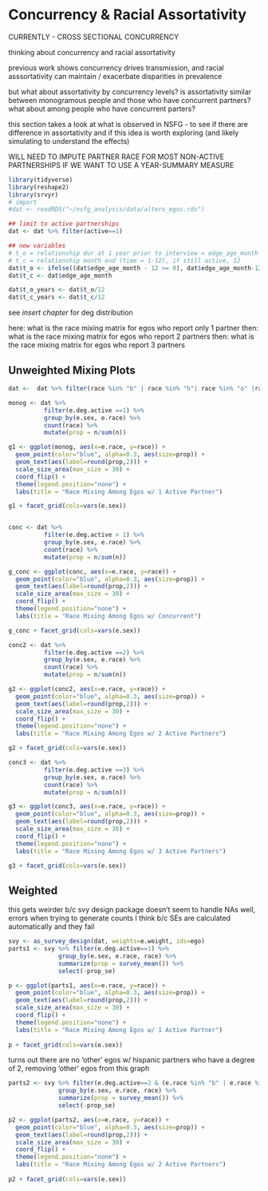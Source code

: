 # Concurrency & Racial Assortativity 

CURRENTLY - CROSS SECTIONAL CONCURRENCY 

thinking about concurrency and racial assortativity 

previous work shows concurrency drives transmission, and racial asssortativity can maintain / exacerbate disparities in prevalence 

but what about assortativity by concurrency levels? 
is assortativity similar between monogramous people and those who have concurrent partners? 
what about among people who have concurrent parters? 

this section takes a look at what is observed in NSFG - to see if there are difference in assortativity and if this idea is worth exploring (and likely simulating to understand the effects)

WILL NEED TO IMPUTE PARTNER RACE FOR MOST NON-ACTIVE PARTNERSHIPS IF WE WANT TO USE A YEAR-SUMMARY MEASURE 



```r
library(tidyverse)
library(reshape2)
library(srvyr)
# import
#dat <- readRDS("~/nsfg_analysis/data/alters_egos.rds")

## limit to active partnerships 
dat <- dat %>% filter(active==1)

## new variables
# t_o = relationship dur at 1 year prior to interview = edge_age_month-12, if edge_age_month-12 is negative, 0
# t_c = relationship month end (time = 1-12), if still active, 12
dat$t_o <- ifelse((dat$edge_age_month - 12 >= 0), dat$edge_age_month-12, 0)
dat$t_c <- dat$edge_age_month

dat$t_o_years <- dat$t_o/12
dat$t_c_years <- dat$t_c/12
```


see *insert chapter*  for deg distribution

here: what is the race mixing matrix for egos who report only 1 partner
then: what is the race mixing matrix for egos who report 2 partners
then: what is the race mixing matrix for egos who report 3 partners

## Unweighted Mixing Plots 
```r
dat <-  dat %>% filter(race %in% "b" | race %in% "h"| race %in% "o" |race %in% "w")

monog <- dat %>% 
          filter(e.deg.active ==1) %>%
          group_by(e.sex, e.race) %>%
          count(race) %>%
          mutate(prop = n/sum(n))

g1 <- ggplot(monog, aes(x=e.race, y=race)) + 
  geom_point(color="blue", alpha=0.3, aes(size=prop)) +
  geom_text(aes(label=round(prop,2))) +
  scale_size_area(max_size = 30) +
  coord_flip() +
  theme(legend.position="none") + 
  labs(title = "Race Mixing Among Egos w/ 1 Active Partner")

g1 + facet_grid(cols=vars(e.sex))


conc <- dat %>% 
          filter(e.deg.active > 1) %>%
          group_by(e.sex, e.race) %>%
          count(race) %>%
          mutate(prop = n/sum(n))

g_conc <- ggplot(conc, aes(x=e.race, y=race)) + 
  geom_point(color="blue", alpha=0.3, aes(size=prop)) +
  geom_text(aes(label=round(prop,2))) +
  scale_size_area(max_size = 30) +
  coord_flip() +
  theme(legend.position="none") + 
  labs(title = "Race Mixing Among Egos w/ Concurrent")

g_conc + facet_grid(cols=vars(e.sex))

conc2 <- dat %>% 
          filter(e.deg.active ==2) %>%
          group_by(e.sex, e.race) %>%
          count(race) %>%
          mutate(prop = n/sum(n))

g2 <- ggplot(conc2, aes(x=e.race, y=race)) + 
  geom_point(color="blue", alpha=0.3, aes(size=prop)) +
  geom_text(aes(label=round(prop,2))) +
  scale_size_area(max_size = 30) +
  coord_flip() +
  theme(legend.position="none") + 
  labs(title = "Race Mixing Among Egos w/ 2 Active Partners")

g2 + facet_grid(cols=vars(e.sex))

conc3 <- dat %>% 
          filter(e.deg.active ==3) %>%
          group_by(e.sex, e.race) %>%
          count(race) %>%
          mutate(prop = n/sum(n))

g3 <- ggplot(conc3, aes(x=e.race, y=race)) + 
  geom_point(color="blue", alpha=0.3, aes(size=prop)) +
  geom_text(aes(label=round(prop,2))) +
  scale_size_area(max_size = 30) +
  coord_flip() +
  theme(legend.position="none") + 
  labs(title = "Race Mixing Among Egos w/ 3 Active Partners")

g3 + facet_grid(cols=vars(e.sex))

```

## Weighted 

this gets weirder b/c svy design package doesn't seem to handle NAs well, errors when trying to generate counts I think b/c SEs are calculated automatically and they fail 

```r
svy <- as_survey_design(dat, weights=e.weight, ids=ego)
parts1 <- svy %>% filter(e.deg.active==1) %>%
              group_by(e.sex, e.race, race) %>% 
              summarize(prop = survey_mean()) %>% 
              select(-prop_se) 

p <- ggplot(parts1, aes(x=e.race, y=race)) + 
  geom_point(color="blue", alpha=0.3, aes(size=prop)) +
  geom_text(aes(label=round(prop,2))) +
  scale_size_area(max_size = 30) +
  coord_flip() +
  theme(legend.position="none") + 
  labs(title = "Race Mixing Among Egos w/ 1 Active Partner")
  
p + facet_grid(cols=vars(e.sex))
```

turns out there are no 'other' egos w/ hispanic partners who have a degree of 2, removing 'other' egos from this graph 
```r
parts2 <- svy %>% filter(e.deg.active==2 & (e.race %in% "b" | e.race %in% "h" | e.race %in% "w")) %>%
              group_by(e.sex, e.race, race) %>% 
              summarize(prop = survey_mean()) %>% 
              select(-prop_se) 

p2 <- ggplot(parts2, aes(x=e.race, y=race)) + 
  geom_point(color="blue", alpha=0.3, aes(size=prop)) +
  geom_text(aes(label=round(prop,2))) +
  scale_size_area(max_size = 30) +
  coord_flip() +
  theme(legend.position="none") + 
  labs(title = "Race Mixing Among Egos w/ 2 Active Partners")
  
p2 + facet_grid(cols=vars(e.sex))
```

